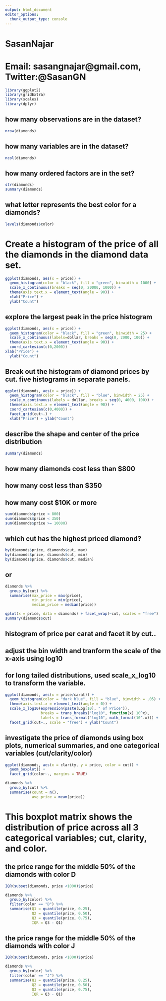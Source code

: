 ```yaml
---
output: html_document
editor_options: 
  chunk_output_type: console
---
```

# SasanNajar 
# Email: sasangnajar@gmail.com, Twitter:@SasanGN

```r
library(ggplot2)
library(gridExtra)
library(scales)
library(dplyr)


```

## how many observations are in the dataset?
```r
nrow(diamonds)
```

## how many variables are in the dataset?
```r
ncol(diamonds)
```

## how many ordered factors are in the set?
```r
str(diamonds)
summary(diamonds)
```

## what letter represents the best color for a diamonds?
```r
levels(diamonds$color)
```

# Create a histogram of the price of all the diamonds in the diamond data set.
```r
ggplot(diamonds, aes(x = price)) + 
  geom_histogram(color = "black", fill = "green", binwidth = 1000) + 
  scale_x_continuous(breaks = seq(0, 20000, 1000)) + 
  theme(axis.text.x = element_text(angle = 90)) + 
  xlab("Price") + 
  ylab("Count")
```

## explore the largest peak in the price histogram
```r
ggplot(diamonds, aes(x = price)) + 
  geom_histogram(color = "black", fill = "green", binwidth = 25) + 
  scale_x_continuous(labels=dollar, breaks = seq(0, 2000, 100)) + 
  theme(axis.text.x = element_text(angle = 90)) +
  coord_cartesian(c(0,2000))
xlab("Price") + 
  ylab("Count")
```

## Break out the histogram of diamond prices by cut. five histograms in separate panels.

```r
ggplot(diamonds, aes(x = price)) + 
  geom_histogram(color = "black", fill = "blue", binwidth = 25) + 
  scale_x_continuous(labels = dollar, breaks = seq(0, 4000, 100)) + 
  theme(axis.text.x = element_text(angle = 90)) + 
  coord_cartesian(c(0,4000)) +
  facet_grid(cut~.) + 
  xlab("Price") + ylab("Count")
```

## describe the shape and center of the price distribution
```r
summary(diamonds)
```

## how many diamonds cost less than $800
## how many cost less than $350
## how many cost $10K or more

```r
sum(diamonds$price < 800)
sum(diamonds$price < 350)
sum(diamonds$price >= 10000)
```

## which cut has the highest priced diamond?
```r
by(diamonds$price, diamonds$cut, max)
by(diamonds$price, diamonds$cut, min)
by(diamonds$price, diamonds$cut, median)
```
## or
```r
diamonds %>%
  group_by(cut) %>%
  summarise(max_price = max(price),
            min_price = min(price),
            median_price = median(price))
```

```r
qplot(x = price, data = diamonds) + facet_wrap(~cut, scales = "free")
summary(diamonds$cut)
```

## histogram of price per carat and facet it by cut..
## adjust the bin width and tranform the scale of the x-axis using log10
## for long tailed distributions, used scale_x_log10 to transform the variable. 
```r
ggplot(diamonds, aes(x = price/carat)) + 
  geom_histogram(color = "dark blue", fill = "blue", binwidth = .05) + 
  theme(axis.text.x = element_text(angle = 0)) +
  scale_x_log10(expression(paste(Log[10], " of Price")),
                breaks = trans_breaks("log10", function(x) 10^x),
                labels = trans_format("log10", math_format(10^.x))) + 
  facet_grid(cut~., scale = "free") + ylab("Count")
```


## investigate the price of diamonds using box plots, numerical summaries, and one categorical variables (cut/clarity/color)
```r
ggplot(diamonds, aes(x = clarity, y = price, color = cut)) + 
  geom_boxplot() + 
  facet_grid(color~., margins = TRUE) 

diamonds %>%
  group_by(cut) %>%
  summarise(count = n(), 
            avg_price = mean(price))
```
# This boxplot matrix shows the distribution of price across all 3 categorical variables; cut, clarity, and color.

## the price range for the middle 50% of the diamonds with color D
```r
IQR(subset(diamonds, price <1000)$price)

diamonds %>%
  group_by(color) %>%
  filter(color == "D") %>%
  summarise(Q1 = quantile(price, 0.25),
            Q2 = quantile(price, 0.50),
            Q3 = quantile(price, 0.75),
            IQR = Q3 - Q1)
```

## the price range for the middle 50% of the diamonds with color J
```r
IQR(subset(diamonds, price <1000)$price)

diamonds %>%
  group_by(color) %>%
  filter(color == "J") %>%
  summarise(Q1 = quantile(price, 0.25),
            Q2 = quantile(price, 0.50),
            Q3 = quantile(price, 0.75),
            IQR = Q3 - Q1)
```